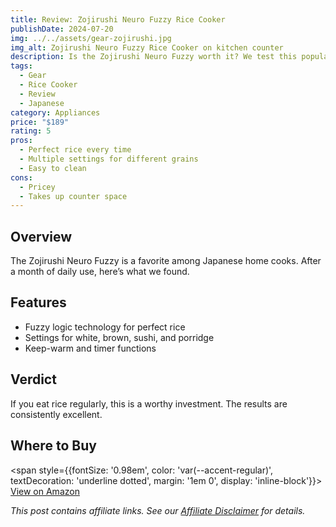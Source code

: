 ```yaml
---
title: Review: Zojirushi Neuro Fuzzy Rice Cooker
publishDate: 2024-07-20
img: ../../assets/gear-zojirushi.jpg
img_alt: Zojirushi Neuro Fuzzy Rice Cooker on kitchen counter
description: Is the Zojirushi Neuro Fuzzy worth it? We test this popular Japanese rice cooker for home cooks.
tags:
  - Gear
  - Rice Cooker
  - Review
  - Japanese
category: Appliances
price: "$189"
rating: 5
pros:
  - Perfect rice every time
  - Multiple settings for different grains
  - Easy to clean
cons:
  - Pricey
  - Takes up counter space
---
```


## Overview

The Zojirushi Neuro Fuzzy is a favorite among Japanese home cooks. After a month of daily use, here’s what we found.

## Features

- Fuzzy logic technology for perfect rice
- Settings for white, brown, sushi, and porridge
- Keep-warm and timer functions

## Verdict

If you eat rice regularly, this is a worthy investment. The results are consistently excellent.

## Where to Buy

<span style={{fontSize: '0.98em', color: 'var(--accent-regular)', textDecoration: 'underline dotted', margin: '1em 0', display: 'inline-block'}}>
  <a href="https://www.amazon.com/dp/B00007J5U7?tag=youraffiliatetag-20" target="_blank" rel="noopener sponsored">View on Amazon</a>
</span>

*This post contains affiliate links. See our [Affiliate Disclaimer](/affiliate-disclaimer) for details.* 